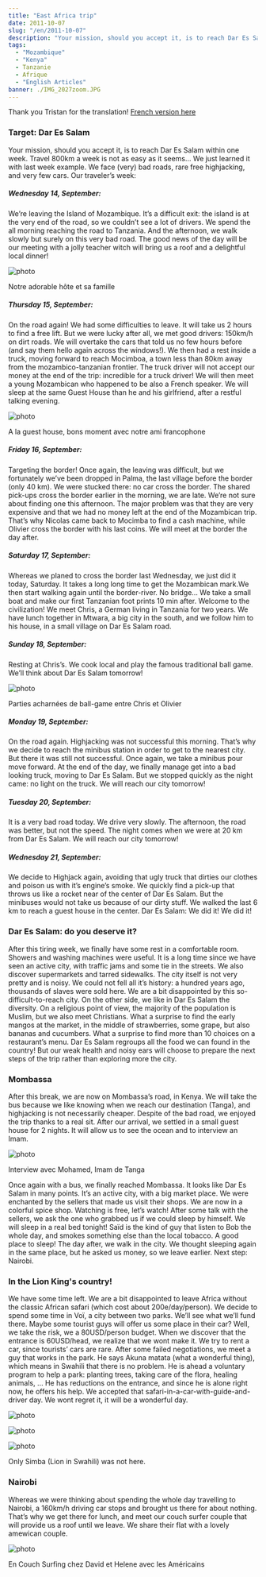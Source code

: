 ```yaml
---
title: "East Africa trip"
date: 2011-10-07
slug: "/en/2011-10-07"
description: "Your mission, should you accept it, is to reach Dar Es Salam within one week..."
tags:
  - "Mozambique"
  - "Kenya"
  - Tanzanie
  - Afrique
  - "English Articles"
banner: ./IMG_2027zoom.JPG
---
```


Thank you Tristan for the translation! [French version here](/2011-10-07)

### Target: Dar Es Salam

Your mission, should you accept it, is to reach Dar Es Salam within one week.
Travel 800km a week is not as easy as it seems… We just learned it with last week example.
We face (very) bad roads, rare free highjacking, and very few cars.
Our traveler’s week:

##### Wednesday 14, September:

We’re leaving the Island of Mozambique. It’s a difficult exit: the island is at the very end of the road, so we couldn’t see a lot of drivers. We spend the all morning reaching the road to Tanzania. And the afternoon, we walk slowly but surely on this very bad road. The good news of the day will be our meeting with a jolly teacher witch will bring us a roof and a delightful local dinner!

![photo](./IMG_1788.JPG)

<div class="img-caption">Notre adorable hôte et sa famille</div>

##### Thursday 15, September:

On the road again! We had some difficulties to leave. It will take us 2 hours to find a free lift. But we were lucky after all, we met good drivers: 150km/h on dirt roads. We will overtake the cars that told us no few hours before (and say them hello again across the windows!). We then had a rest inside a truck, moving forward to reach Mocimboa, a town less than 80km away from the mozambico-tanzanian frontier. The truck driver will not accept our money at the end of the trip: incredible for a truck driver! We will then meet a young Mozambican who happened to be also a French speaker. We will sleep at the same Guest House than he and his girlfriend, after a restful talking evening.

![photo](./IMG_1791.JPG)

<div class="img-caption">
  A la guest house, bons moment avec notre ami francophone
</div>

##### Friday 16, September:

Targeting the border! Once again, the leaving was difficult, but we fortunately we’ve been dropped in Palma, the last village before the border (only 40 km). We were stucked there: no car cross the border. The shared pick-ups cross the border earlier in the morning, we are late. We’re not sure about finding one this afternoon. The major problem was that they are very expensive and that we had no money left at the end of the Mozambican trip. That’s why Nicolas came back to Mocimba to find a cash machine, while Olivier cross the border with his last coins. We will meet at the border the day after.

##### Saturday 17, September:

Whereas we planed to cross the border last Wednesday, we just did it today, Saturday. It takes a long long time to get the Mozambican mark.We then start walking again until the border-river. No bridge… We take a small boat and make our first Tanzanian foot prints 10 min after. Welcome to the civilization! We meet Chris, a German living in Tanzania for two years. We have lunch together in Mtwara, a big city in the south, and we follow him to his house, in a small village on Dar Es Salam road.

##### Sunday 18, September:

Resting at Chris’s. We cook local and play the famous traditional ball game. We’ll think about Dar Es Salam tomorrow!

![photo](./IMG_1810.JPG)

<div class="img-caption">
  Parties acharnées de ball-game entre Chris et Olivier
</div>

##### Monday 19, September:

On the road again. Highjacking was not successful this morning. That’s why we decide to reach the minibus station in order to get to the nearest city. But there it was still not successful. Once again, we take a minibus pour move forward. At the end of the day, we finally manage get into a bad looking truck, moving to Dar Es Salam. But we stopped quickly as the night came: no light on the truck. We will reach our city tomorrow!

##### Tuesday 20, September:

It is a very bad road today. We drive very slowly. The afternoon, the road was better, but not the speed. The night comes when we were at 20 km from Dar Es Salam. We will reach our city tomorrow!

##### Wednesday 21, September:

We decide to Highjack again, avoiding that ugly truck that dirties our clothes and poison us with it’s engine’s smoke. We quickly find a pick-up that throws us like a rocket near of the center of Dar Es Salam. But the minibuses would not take us because of our dirty stuff. We walked the last 6 km to reach a guest house in the center. Dar Es Salam: We did it! We did it!

### Dar Es Salam: do you deserve it?

After this tiring week, we finally have some rest in a comfortable room. Showers and washing machines were useful.
It is a long time since we have seen an active city, with traffic jams and some tie in the streets. We also discover supermarkets and tarred sidewalks. The city itself is not very pretty and is noisy. We could not fell all it’s history: a hundred years ago, thousands of slaves were sold here. We are a bit disappointed by this so-difficult-to-reach city.
On the other side, we like in Dar Es Salam the diversity. On a religious point of view, the majority of the population is Muslim, but we also meet Christians. What a surprise to find the early mangos at the market, in the middle of strawberries, some grape, but also bananas and cucumbers. What a surprise to find more than 10 choices on a restaurant’s menu. Dar Es Salam regroups all the food we can found in the country!
But our weak health and noisy ears will choose to prepare the next steps of the trip rather than exploring more the city.

### Mombassa

After this break, we are now on Mombassa’s road, in Kenya. We will take the bus because we like knowing when we reach our destination (Tanga), and highjacking is not necessarily cheaper. Despite of the bad road, we enjoyed the trip thanks to a real sit.
After our arrival, we settled in a small guest house for 2 nights. It will allow us to see the ocean and to interview an Imam.

![photo](./IMG_1843.JPG)

<div class="img-caption">Interview avec Mohamed, Imam de Tanga</div>

Once again with a bus, we finally reached Mombassa. It looks like Dar Es Salam in many points. It’s an active city, with a big market place. We were enchanted by the sellers that made us visit their shops. We are now in a colorful spice shop. Watching is free, let’s watch! After some talk with the sellers, we ask the one who grabbed us if we could sleep by himself. We will sleep in a real bed tonight! Saïd is the kind of guy that listen to Bob the whole day, and smokes something else than the local tobacco. A good place to sleep!
The day after, we walk in the city. We thought sleeping again in the same place, but he asked us money, so we leave earlier. Next step: Nairobi.

### In the Lion King's country!

We have some time left. We are a bit disappointed to leave Africa without the classic African safari (which cost about 200e/day/person). We decide to spend some time in Voï, a city between two parks. We’ll see what we’ll fund there. Maybe some tourist guys will offer us some place in their car? Well, we take the risk, we a 80USD/person budget.
When we discover that the entrance is 60USD/head, we realize that we wont make it. We try to rent a car, since tourists’ cars are rare.
After some failed negotiations, we meet a guy that works in the park. He says Akuna matata (what a wonderful thing), which means in Swahili that there is no problem. He is ahead a voluntary program to help a park: planting trees, taking care of the flora, healing animals, … He has reductions on the entrance, and since he is alone right now, he offers his help. We accepted that safari-in-a-car-with-guide-and-driver day. We wont regret it, it will be a wonderful day.

![photo](./IMG_2027zoom.JPG)

![photo](./IMG_1977.JPG)

![photo](./IMG_2073zoom.JPG)

Only Simba (Lion in Swahili) was not here.

### Nairobi

Whereas we were thinking about spending the whole day travelling to Nairobi, a 160km/h driving car stops and brought us there for about nothing. That’s why we get there for lunch, and meet our couch surfer couple that will provide us a roof until we leave. We share their flat with a lovely amewican couple.

![photo](./IMG_2175.JPG)

<div class="img-caption">
  En Couch Surfing chez David et Helene avec les Américains
</div>
